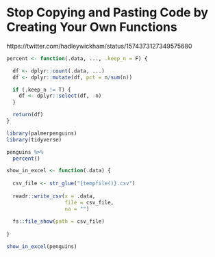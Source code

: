 # Stop Copying and Pasting Code by Creating Your Own Functions {#functions}

https://twitter.com/hadleywickham/status/1574373127349575680

```r
percent <- function(.data, ..., .keep_n = F) {

  df <- dplyr::count(.data, ...)
  df <- dplyr::mutate(df, pct = n/sum(n))

  if (.keep_n != T) {
    df <- dplyr::select(df, -n)
  }

  return(df)
}

library(palmerpenguins)
library(tidyverse)

penguins %>% 
  percent()

```

```r
show_in_excel <- function(.data) {
  
  csv_file <- str_glue("{tempfile()}.csv")
  
  readr::write_csv(x = .data,
                   file = csv_file,
                   na = "")
  
  fs::file_show(path = csv_file)
  
}

show_in_excel(penguins)
```


